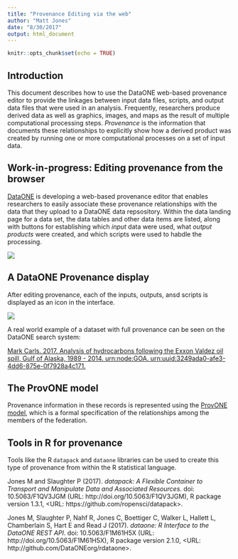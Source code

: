 ```yaml
---
title: "Provenance Editing via the web"
author: "Matt Jones"
date: "8/30/2017"
output: html_document
---
```


```r
knitr::opts_chunk$set(echo = TRUE)
```

## Introduction
  
This document describes how to use the DataONE web-based provenance editor to
provide the linkages between input data files, scripts, and output data files 
that were used in an analysis.  Frequently, researchers produce derived data as
well as graphics, images, and maps as the result of multiple computational
processing steps. *Provenance* is the information that documents these relationships
to explicitly show how a derived product was created by running one or more
computational processes on a set of input data.

## Work-in-progress: Editing provenance from the browser

[DataONE](https://dataone.org) is developing a web-based provenance editor that enables
researchers to easily associate these provenance relationships with the data that they
upload to a DataONE data repsository.  Within the data landing page for a data set, the
data tables and other data items are listed, along with buttons for establishing which
*input* data were used, what *output products* were created, and which scripts were used
to habdle the processing.

![](prov-web-editor.png)

## A DataONE Provenance display

After editing provenance, each of the inputs, outputs, ansd scripts is displayed
as an icon in the interface.

![](prov-display.png)

A real world example of a dataset with full provenance can be seen on the DataONE
search system:

[Mark Carls. 2017. Analysis of hydrocarbons following the Exxon Valdez oil spill, Gulf of Alaska, 1989 - 2014. urn:node:GOA. urn:uuid:3249ada0-afe3-4dd6-875e-0f7928a4c171.](https://search.dataone.org/#view/urn:uuid:3249ada0-afe3-4dd6-875e-0f7928a4c171)

## The ProvONE model

Provenance information in these records is represented using the [ProvONE model](), 
which is a formal specification of the relationships among the members of the federation.

## Tools in R for provenance

Tools like the R `datapack` and `dataone` libraries can be used to create this type of provenance
from within the R statistical language.

Jones M and Slaughter P (2017). _datapack: A Flexible Container to
Transport and Manipulate Data and Associated Resources_. doi:
10.5063/F1QV3JGM (URL: http://doi.org/10.5063/F1QV3JGM), R package
version 1.3.1, <URL: https://github.com/ropensci/datapack>.

Jones M, Slaughter P, Nahf R, Jones C, Boettiger C, Walker L, Hallett L,
Chamberlain S, Hart E and Read J (2017). _dataone: R Interface to the
DataONE REST API_. doi: 10.5063/F1M61H5X (URL:
http://doi.org/10.5063/F1M61H5X), R package version 2.1.0, <URL:
http://github.com/DataONEorg/rdataone>.

